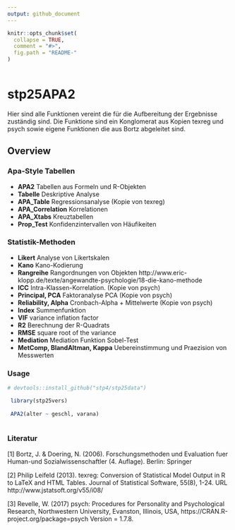 ```yaml
---
output: github_document
---
```


<!-- README.md is generated from README.Rmd. Please edit that file -->

```r
knitr::opts_chunk$set(
  collapse = TRUE,
  comment = "#>",
  fig.path = "README-"
)
 
```

# stp25APA2 
Hier sind alle Funktionen vereint die für die Aufbereitung der Ergebnisse zuständig sind. Die Funktione sind ein Konglomerat aus Kopien  texreg und psych sowie eigene Funktionen die aus Bortz abgeleitet sind.

Overview
--------


### Apa-Style Tabellen

-  **APA2** Tabellen aus Formeln und R-Objekten
-  **Tabelle**  Deskriptive Analyse
-  **APA_Table**  Regressionsanalyse (Kopie von texreg)
-  **APA_Correlation**  Korrelationen
-  **APA_Xtabs**  Kreuztabellen
-  **Prop_Test**  Konfidenzintervallen von Häufikeiten

### Statistik-Methoden

-  **Likert**  Analyse von Likertskalen
-  **Kano**  Kano-Kodierung
- **Rangreihe** Rangordnungen von Objekten  http://www.eric-klopp.de/texte/angewandte-psychologie/18-die-kano-methode
-  **ICC**  Intra-Klassen-Korrelation. (Kopie von psych)
-  **Principal, PCA**  Faktoranalyse PCA (Kopie von psych)
-  **Reliability, Alpha**  Cronbach-Alpha + Mittelwerte (Kopie von psych)
-  **Index** Summenfunktion
-  **VIF**  variance inflation factor
-  **R2**   Berechnung der R-Quadrats
-  **RMSE**    square root of the variance
-  **Mediation**  Mediation Funktion Sobel-Test 
-  **MetComp, BlandAltman, Kappa** Uebereinstimmung und Praezision von Messwerten


### Usage

```r
# devtools::install_github("stp4/stp25data")

 library(stp25vers)
 
 APA2(alter ~ geschl, varana)
 
```

### Literatur
[1] Bortz, J. & Doering, N. (2006). Forschungsmethoden und Evaluation fuer Human-und Sozialwissenschaftler (4. Auflage). Berlin: Springer

[2] Philip Leifeld (2013). texreg: Conversion of Statistical Model
  Output in R to LaTeX and HTML Tables. Journal of Statistical
  Software, 55(8), 1-24. URL http://www.jstatsoft.org/v55/i08/

[3] Revelle, W. (2017) psych: Procedures for Personality and
  Psychological Research, Northwestern University, Evanston,
  Illinois, USA, https://CRAN.R-project.org/package=psych Version
  = 1.7.8.
